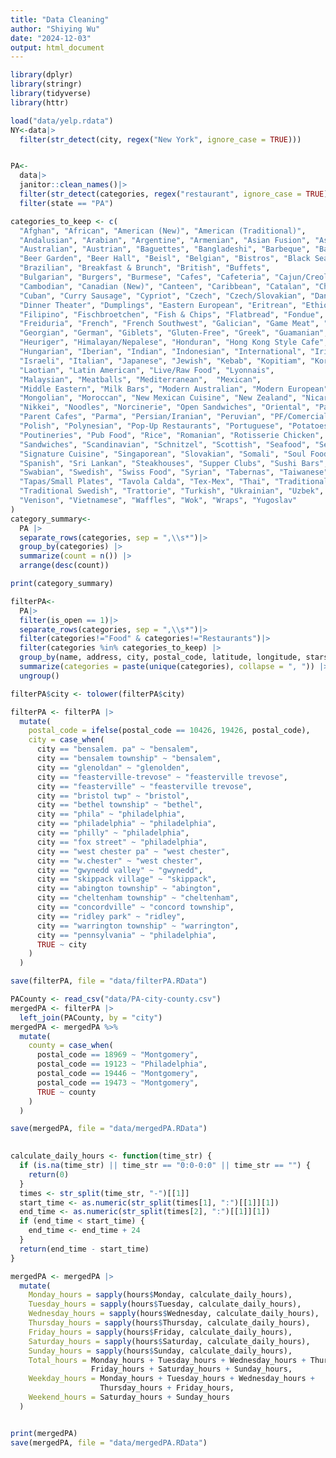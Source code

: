 ```yaml
---
title: "Data Cleaning"
author: "Shiying Wu"
date: "2024-12-03"
output: html_document
---
```


```r
library(dplyr)
library(stringr)
library(tidyverse)
library(httr)  
```
```r
load("data/yelp.rdata")
NY<-data|>
  filter(str_detect(city, regex("New York", ignore_case = TRUE)))


PA<-
  data|>
  janitor::clean_names()|>
  filter(str_detect(categories, regex("restaurant", ignore_case = TRUE))) |>
  filter(state == "PA") 

categories_to_keep <- c(
  "Afghan", "African", "American (New)", "American (Traditional)", 
  "Andalusian", "Arabian", "Argentine", "Armenian", "Asian Fusion", "Asturian", 
  "Australian", "Austrian", "Baguettes", "Bangladeshi", "Barbeque", "Basque", "Bavarian", 
  "Beer Garden", "Beer Hall", "Beisl", "Belgian", "Bistros", "Black Sea", "Brasseries", 
  "Brazilian", "Breakfast & Brunch", "British", "Buffets", 
  "Bulgarian", "Burgers", "Burmese", "Cafes", "Cafeteria", "Cajun/Creole", 
  "Cambodian", "Canadian (New)", "Canteen", "Caribbean", "Catalan", "Cheesesteaks", "Chicken Shop", "Chicken Wings", "Chilean", "Chinese", "Comfort Food", "Corsican", "Creperies", 
  "Cuban", "Curry Sausage", "Cypriot", "Czech", "Czech/Slovakian", "Danish", "Delis", "Diners", 
  "Dinner Theater", "Dumplings", "Eastern European", "Eritrean", "Ethiopian", "Fast Food", 
  "Filipino", "Fischbroetchen", "Fish & Chips", "Flatbread", "Fondue", "Food Court", "Food Stands", 
  "Freiduria", "French", "French Southwest", "Galician", "Game Meat", "Gastropubs", 
  "Georgian", "German", "Giblets", "Gluten-Free", "Greek", "Guamanian", "Halal", "Hawaiian", 
  "Heuriger", "Himalayan/Nepalese", "Honduran", "Hong Kong Style Cafe", "Hot Dogs", "Hot Pot", 
  "Hungarian", "Iberian", "Indian", "Indonesian", "International", "Irish", "Island Pub", 
  "Israeli", "Italian", "Japanese", "Jewish", "Kebab", "Kopitiam", "Korean", "Kosher", "Kurdish", "Laos", 
  "Laotian", "Latin American", "Live/Raw Food", "Lyonnais", 
  "Malaysian", "Meatballs", "Mediterranean",  "Mexican",
  "Middle Eastern", "Milk Bars", "Modern Australian", "Modern European", 
  "Mongolian", "Moroccan", "New Mexican Cuisine", "New Zealand", "Nicaraguan", "Night Food", 
  "Nikkei", "Noodles", "Norcinerie", "Open Sandwiches", "Oriental", "Pakistani", "Pan Asian", 
  "Parent Cafes", "Parma", "Persian/Iranian", "Peruvian", "PF/Comercial", "Pita", "Pizza", 
  "Polish", "Polynesian", "Pop-Up Restaurants", "Portuguese", "Potatoes", 
  "Poutineries", "Pub Food", "Rice", "Romanian", "Rotisserie Chicken", "Russian", "Salad", 
  "Sandwiches", "Scandinavian", "Schnitzel", "Scottish", "Seafood", "Serbo Croatian", 
  "Signature Cuisine", "Singaporean", "Slovakian", "Somali", "Soul Food", "Soup", "Southern", 
  "Spanish", "Sri Lankan", "Steakhouses", "Supper Clubs", "Sushi Bars", 
  "Swabian", "Swedish", "Swiss Food", "Syrian", "Tabernas", "Taiwanese", "Tapas Bars", 
  "Tapas/Small Plates", "Tavola Calda", "Tex-Mex", "Thai", "Traditional Norwegian", 
  "Traditional Swedish", "Trattorie", "Turkish", "Ukrainian", "Uzbek", "Vegan", "Vegetarian", 
  "Venison", "Vietnamese", "Waffles", "Wok", "Wraps", "Yugoslav"
)
category_summary<-
  PA |>
  separate_rows(categories, sep = ",\\s*")|>
  group_by(categories) |>
  summarize(count = n()) |>
  arrange(desc(count))

print(category_summary)

filterPA<-
  PA|>
  filter(is_open == 1)|>
  separate_rows(categories, sep = ",\\s*")|>
  filter(categories!="Food" & categories!="Restaurants")|>
  filter(categories %in% categories_to_keep) |>
  group_by(name, address, city, postal_code, latitude, longitude, stars, review_count, attributes, hours) |>  
  summarize(categories = paste(unique(categories), collapse = ", ")) |> 
  ungroup()

filterPA$city <- tolower(filterPA$city)

filterPA <- filterPA |>
  mutate(
    postal_code = ifelse(postal_code == 10426, 19426, postal_code),
    city = case_when(
      city == "bensalem. pa" ~ "bensalem",
      city == "bensalem township" ~ "bensalem",
      city == "glenoldan" ~ "glenolden",
      city == "feasterville-trevose" ~ "feasterville trevose",
      city == "feasterville" ~ "feasterville trevose",
      city == "bristol twp" ~ "bristol",
      city == "bethel township" ~ "bethel",
      city == "phila" ~ "philadelphia",
      city == "philadelphia" ~ "philadelphia",
      city == "philly" ~ "philadelphia",
      city == "fox street" ~ "philadelphia",
      city == "west chester pa" ~ "west chester",
      city == "w.chester" ~ "west chester",
      city == "gwynedd valley" ~ "gwynedd",
      city == "skippack village" ~ "skippack",
      city == "abington township" ~ "abington",
      city == "cheltenham township" ~ "cheltenham",
      city == "concordville" ~ "concord township",
      city == "ridley park" ~ "ridley",
      city == "warrington township" ~ "warrington",
      city == "pennsylvania" ~ "philadelphia",
      TRUE ~ city  
    )
  )

save(filterPA, file = "data/filterPA.RData")
```
```r
PACounty <- read_csv("data/PA-city-county.csv")
mergedPA <- filterPA |>
  left_join(PACounty, by = "city")
mergedPA <- mergedPA %>%
  mutate(
    county = case_when(
      postal_code == 18969 ~ "Montgomery",
      postal_code == 19123 ~ "Philadelphia",
      postal_code == 19446 ~ "Montgomery",
      postal_code == 19473 ~ "Montgomery",
      TRUE ~ county 
    )
  )

save(mergedPA, file = "data/mergedPA.RData")
 

calculate_daily_hours <- function(time_str) {
  if (is.na(time_str) || time_str == "0:0-0:0" || time_str == "") {
    return(0) 
  }
  times <- str_split(time_str, "-")[[1]]
  start_time <- as.numeric(str_split(times[1], ":")[[1]][1])
  end_time <- as.numeric(str_split(times[2], ":")[[1]][1])
  if (end_time < start_time) {
    end_time <- end_time + 24
  }
  return(end_time - start_time)
}

mergedPA <- mergedPA |>
  mutate(
    Monday_hours = sapply(hours$Monday, calculate_daily_hours),
    Tuesday_hours = sapply(hours$Tuesday, calculate_daily_hours),
    Wednesday_hours = sapply(hours$Wednesday, calculate_daily_hours),
    Thursday_hours = sapply(hours$Thursday, calculate_daily_hours),
    Friday_hours = sapply(hours$Friday, calculate_daily_hours),
    Saturday_hours = sapply(hours$Saturday, calculate_daily_hours),
    Sunday_hours = sapply(hours$Sunday, calculate_daily_hours),
    Total_hours = Monday_hours + Tuesday_hours + Wednesday_hours + Thursday_hours +
                  Friday_hours + Saturday_hours + Sunday_hours,
    Weekday_hours = Monday_hours + Tuesday_hours + Wednesday_hours +
                    Thursday_hours + Friday_hours,
    Weekend_hours = Saturday_hours + Sunday_hours
  )


print(mergedPA)
save(mergedPA, file = "data/mergedPA.RData")
```
